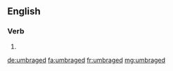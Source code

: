==English==

===Verb===
{{head|en}}

# {{en-past of|umbrage}}

[[de:umbraged]]
[[fa:umbraged]]
[[fr:umbraged]]
[[mg:umbraged]]